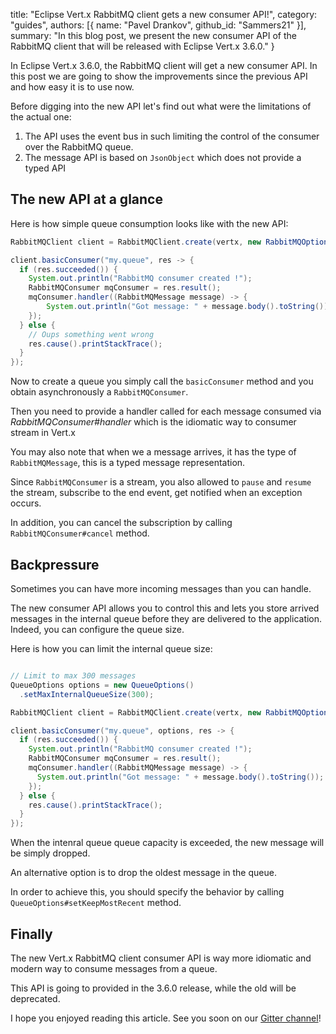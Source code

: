   title: "Eclipse Vert.x RabbitMQ client gets a new consumer API!",
  category: "guides",
  authors: [{
    name: "Pavel Drankov",
    github_id: "Sammers21"
  }],
  summary: "In this blog post, we present the new consumer API of the RabbitMQ client that will be released with Eclipse Vert.x 3.6.0."
}

In Eclipse Vert.x 3.6.0, the RabbitMQ client will get a new consumer API. In this post we are going to show
the improvements since the previous API and how easy it is to use now.

Before digging into the new API let's find out what were the limitations of the actual one:

1. The API uses the event bus in such limiting the control of the consumer over the RabbitMQ queue.
2. The message API is based on `JsonObject` which does not provide a typed API

## The new API at a glance

Here is how simple queue consumption looks like with the new API:

```java
RabbitMQClient client = RabbitMQClient.create(vertx, new RabbitMQOptions());

client.basicConsumer("my.queue", res -> {
  if (res.succeeded()) {
    System.out.println("RabbitMQ consumer created !");
    RabbitMQConsumer mqConsumer = res.result();
    mqConsumer.handler((RabbitMQMessage message) -> {
        System.out.println("Got message: " + message.body().toString());
    });
  } else {
    // Oups something went wrong
    res.cause().printStackTrace();
  }
});
```


Now to create a queue you simply call the `basicConsumer` method and you obtain asynchronously
a `RabbitMQConsumer`.

Then you need to provide a handler called for each message consumed via _RabbitMQConsumer#handler_ which
is the idiomatic way to consumer stream in Vert.x

You may also note that when we a message arrives, it has the type of `RabbitMQMessage`, this is a typed
message representation.

Since `RabbitMQConsumer` is a stream, you also allowed to `pause` and `resume` the stream, subscribe to the
end event, get notified when an exception occurs.

In addition, you can cancel the subscription by calling `RabbitMQConsumer#cancel` method.

## Backpressure

Sometimes you can have more incoming messages than you can handle.

The new consumer API allows you to control this and lets you store arrived messages in the internal queue
before they are delivered to the application. Indeed, you can configure the queue size.

Here is how you can limit the internal queue size:

```java

// Limit to max 300 messages
QueueOptions options = new QueueOptions()
  .setMaxInternalQueueSize(300);

RabbitMQClient client = RabbitMQClient.create(vertx, new RabbitMQOptions());

client.basicConsumer("my.queue", options, res -> {
  if (res.succeeded()) {
    System.out.println("RabbitMQ consumer created !");
    RabbitMQConsumer mqConsumer = res.result();
    mqConsumer.handler((RabbitMQMessage message) -> {
      System.out.println("Got message: " + message.body().toString());
    });
  } else {
    res.cause().printStackTrace();
  }
});
```

When the intenral queue queue capacity is exceeded, the new message will be simply dropped.

An alternative option is to drop the oldest message in the queue.

In order to achieve this, you should specify the behavior by calling `QueueOptions#setKeepMostRecent` method.

## Finally

The new Vert.x RabbitMQ client consumer API is way more idiomatic and modern way to consume messages from a queue.

This API is going to provided in the 3.6.0 release, while the old will be deprecated.

I hope you enjoyed reading this article. See you soon on our [Gitter channel](https://gitter.im/eclipse-vertx/vertx-users)!
